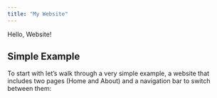 ```yaml
---
title: "My Website"
---
```


Hello, Website!

## Simple Example
To start with let’s walk through a very simple example, a website that includes two pages (Home and About) and a navigation bar to switch between them: